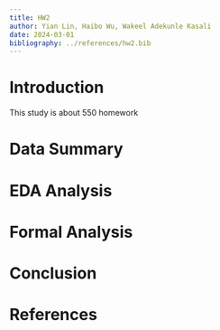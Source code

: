 ```yaml
---
title: HW2
author: Yian Lin, Haibo Wu, Wakeel Adekunle Kasali
date: 2024-03-01
bibliography: ../references/hw2.bib
---
```


# Introduction
This study is about 550 homework

# Data Summary


# EDA Analysis


# Formal Analysis


# Conclusion

\newpage
# References


